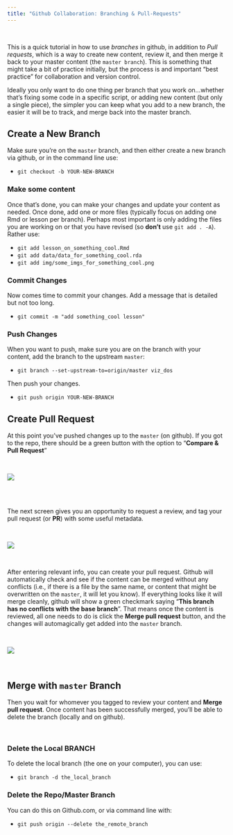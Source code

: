 ```yaml
---
title: "Github Collaboration: Branching & Pull-Requests"
---
```


<br>

This is a quick tutorial in how to use *branches* in github, in addition to *Pull requests*, which is a way to create new content, review it, and then merge it back to your master content (the `master branch`). This is something that might take a bit of practice initially, but the process is and important "best practice" for collaboration and version control.

Ideally you only want to do one thing per branch that you work on...whether that's fixing some code in a specific script, or adding new content (but only a single piece), the simpler you can keep what you add to a new branch, the easier it will be to track, and merge back into the master branch.

## Create a New Branch

Make sure you're on the `master` branch, and then either create a new branch via github, or in the command line use:

 - `git checkout -b YOUR-NEW-BRANCH`

### Make some content

Once that's done, you can make your changes and update your content as needed. Once done, add one or more files (typically focus on adding one Rmd or lesson per branch). Perhaps most important is only adding the files you are working on or that you have revised (so **don't** use `git add . -A`). Rather use:

 - `git add lesson_on_something_cool.Rmd`
 - `git add data/data_for_something_cool.rda`
 - `git add img/some_imgs_for_something_cool.png`

### Commit Changes

Now comes time to commit your changes. Add a message that is detailed but not too long.

 - `git commit -m "add something_cool lesson"`

### Push Changes

When you want to push, make sure you are on the branch with your content, add the branch to the upstream `master`:

 - `git branch --set-upstream-to=origin/master viz_dos`

Then push your changes.

 - `git push origin YOUR-NEW-BRANCH`

## Create Pull Request

At this point you've pushed changes up to the `master` (on github). If you got to the repo, there should be a green button with the option to "**Compare & Pull Request**"

<br>

![](img/compare_pullrequest.png)

<br>
<br>

The next screen gives you an opportunity to request a review, and tag your pull request (or **PR**) with some useful metadata.

<br>

![](img/open_pull_request.png)

<br>

After entering relevant info, you can create your pull request. Github will automatically check and see if the content can be merged without any conflicts (i.e., if there is a file by the same name, or content that might be overwritten on the `master`, it will let you know). If everything looks like it will merge cleanly, github will show a green checkmark saying "**This branch has no conflicts with the base branch**". That means once the content is reviewed, all one needs to do is click the **Merge pull request** button, and the changes will automagically get added into the `master` branch.

<br>

![](img/add_PR_lesson.png)

<br>

## Merge with `master` Branch

Then you wait for whomever you tagged to review your content and **Merge pull request**. Once content has been successfully merged, you'll be able to delete the branch (locally and on github).

<br>

### Delete the Local BRANCH

To delete the local branch (the one on your computer), you can use:

 - `git branch -d the_local_branch`

### Delete the Repo/Master Branch

You can do this on Github.com, or via command line with:

 - `git push origin --delete the_remote_branch`
